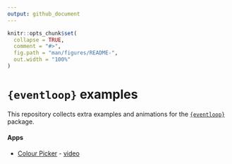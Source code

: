 ```yaml
---
output: github_document
---
```


<!-- README.md is generated from README.Rmd. Please edit that file -->

```r
knitr::opts_chunk$set(
  collapse = TRUE,
  comment = "#>",
  fig.path = "man/figures/README-",
  out.width = "100%"
)
```

# `{eventloop}` examples

<!-- badges: start -->
<!-- badges: end -->

This repository collects extra examples and animations for the 
[`{eventloop}`](https://github.com/coolbutuseless/eventloop) package.


#### Apps

* [Colour Picker](app-colour-picker.R) - [video](video/colourpicker.mp4)

